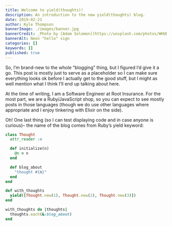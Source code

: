 ```yaml
---
title: Welcome to yield(thoughts)!
description: An introduction to the new yield(thoughts) blog.
date: 2019-02-21
author: Kyle Thompson
bannerImage: ./images/banner.jpg
bannerCredit: _Photo by [Adam Solomon](https://unsplash.com/photos/WHUDOzd5IYU)_
bannerAlt: Neon "hello" sign
categories: []
keywords: []
published: true
---
```



So, I&rsquo;m brand-new to the whole &ldquo;blogging&rdquo; thing, but I figured I&rsquo;d give it a go. This post is
mostly just to serve as a placeholder so I can make sure everything looks ok before I actually get to the good stuff,
but I might as well mention what I think I&rsquo;ll end up talking about here.

At the time of writing, I am a Software Engineer at <Link href="https://root.engineering/">Root Insurance</Link>.
For the most part, we are a Ruby/JavaScript shop, so you can expect to see mostly posts in those languages (though we do
use other languages where appropriate and I enjoy tinkering with Elixir on the side).

Oh! One last thing (so I can test displaying code and in case anyone is curious)&ndash; the name of the blog comes from
Ruby&rsquo;s yield keyword:

```ruby
class Thought
  attr_reader :n

  def initialize(n)
    @n = n
  end

  def blog_about
    "thought #{n}"
  end
end

def with_thoughts
  yield([Thought.new(1), Thought.new(2), Thought.new(3)])
end

with_thoughts do |thoughts|
  thoughts.each(&:blog_about)
end
```
